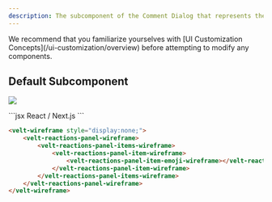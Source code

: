 ```yaml
---
description: The subcomponent of the Comment Dialog that represents the panel of all Reactions that have been added to a Comment
---
```


<Note>
We recommend that you familiarize yourselves with [UI Customization Concepts](/ui-customization/overview) before attempting to modify any components.
</Note>


## Default Subcomponent

![](/images/customization/reaction-panel-customization.png)

<RequestExample>
```jsx React / Next.js
<VeltWireframe>
    <VeltReactionsPanelWireframe>
        <VeltReactionsPanelWireframe.Items>
            <VeltReactionsPanelWireframe.Items.Item>
                <VeltReactionsPanelWireframe.Items.Item.Emoji />
            </VeltReactionsPanelWireframe.Items.Item>
        </VeltReactionsPanelWireframe.Items>
     </VeltReactionsPanelWireframe>
</VeltWireframe>
```


```HTML HTML
<velt-wireframe style="display:none;">
    <velt-reactions-panel-wireframe>
        <velt-reactions-panel-items-wireframe>
            <velt-reactions-panel-item-wireframe>
                <velt-reactions-panel-item-emoji-wireframe></velt-reactions-panel-item-emoji-wireframe>
            </velt-reactions-panel-item-wireframe>
        </velt-reactions-panel-items-wireframe>
    </velt-reactions-panel-wireframe>
</velt-wireframe>
```
</RequestExample>